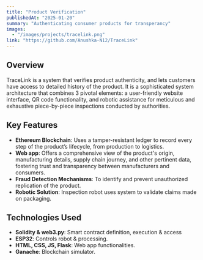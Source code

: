```yaml
---
title: "Product Verification"
publishedAt: "2025-01-20"
summary: "Authenticating consumer products for transperancy"
images:
  - "/images/projects/tracelink.png"
link: "https://github.com/Anushka-N12/TraceLink"
---
```


## Overview

TraceLink is a system that verifies product authenticity, and lets customers have access to 
detailed history of the product. It is a sophisticated system architecture that combines 3 pivotal 
elements: a user-friendly website interface, QR code functionality, and robotic assistance for 
meticulous and exhaustive piece-by-piece inspections conducted by authorities. 

## Key Features

 - **Ethereum Blockchain**: Uses a tamper-resistant ledger to record every 
step of the product’s lifecycle, from production to logistics.   
 - **Web app**: Offers a comprehensive view of the product's origin, manufacturing details, 
supply chain journey, and other pertinent data, fostering trust and transparency between 
manufacturers and consumers. 
- **Fraud Detection Mechanisms**:  To identify and prevent unauthorized replication of the product. 
- **Robotic Solution**:  Inspection robot uses system to validate claims made on packaging. 


## Technologies Used

- **Solidity & web3.py**: Smart contract definition, execution & access
- **ESP32**: Controls robot & processing.
- **HTML, CSS, JS, Flask**: Web app functionalities.
- **Ganache**: Blockchain simulator.
